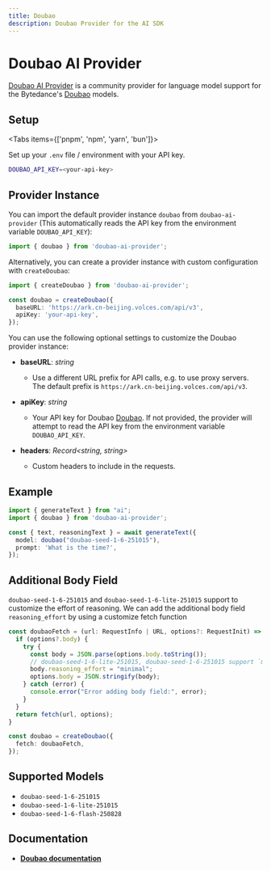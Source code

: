 ```yaml
---
title: Doubao
description: Doubao Provider for the AI SDK
---
```


# Doubao AI Provider

[Doubao AI Provider](https://github.com/wangyucode/doubao-ai-provider) is a community provider for language model support for the Bytedance's [Doubao](https://www.volcengine.com/product/doubao) models.

## Setup

<Tabs items={['pnpm', 'npm', 'yarn', 'bun']}>
  <Tab>
    <Snippet text="pnpm add doubao-ai-provider" dark />
  </Tab>
  <Tab>
    <Snippet text="npm i doubao-ai-provider" dark />
  </Tab>
  <Tab>
    <Snippet text="yarn add doubao-ai-provider" dark />
  </Tab>
  <Tab>
    <Snippet text="bun add doubao-ai-provider" dark />
  </Tab>
</Tabs>

Set up your `.env` file / environment with your API key.

```bash
DOUBAO_API_KEY=<your-api-key>
```

## Provider Instance

You can import the default provider instance `doubao` from `doubao-ai-provider` (This automatically reads the API key from the environment variable `DOUBAO_API_KEY`):

```ts
import { doubao } from 'doubao-ai-provider';
```

Alternatively, you can create a provider instance with custom configuration with `createDoubao`:

```ts
import { createDoubao } from 'doubao-ai-provider';

const doubao = createDoubao({
  baseURL: 'https://ark.cn-beijing.volces.com/api/v3',
  apiKey: 'your-api-key',
});
```

You can use the following optional settings to customize the Doubao provider instance:

- **baseURL**: _string_

  - Use a different URL prefix for API calls, e.g. to use proxy servers. The default prefix is `https://ark.cn-beijing.volces.com/api/v3`.

- **apiKey**: _string_

  - Your API key for Doubao [Doubao](https://www.volcengine.com/product/doubao). If not provided, the provider will attempt to read the API key from the environment variable `DOUBAO_API_KEY`.

- **headers**: _Record\<string, string\>_
  - Custom headers to include in the requests.

## Example

```ts
import { generateText } from "ai";
import { doubao } from 'doubao-ai-provider';

const { text, reasoningText } = await generateText({
  model: doubao("doubao-seed-1-6-251015"),
  prompt: 'What is the time?',
});
```

## Additional Body Field

`doubao-seed-1-6-251015` and `doubao-seed-1-6-lite-251015` support to customize the effort of reasoning.
We can add the additional body field `reasoning_effort` by using a customize fetch function

```ts
const doubaoFetch = (url: RequestInfo | URL, options?: RequestInit) => {
  if (options?.body) {
    try {
      const body = JSON.parse(options.body.toString());
      // doubao-seed-1-6-lite-251015, doubao-seed-1-6-251015 support `minimal`, `low`, `medium`, `high`.
      body.reasoning_effort = "minimal"; 
      options.body = JSON.stringify(body);
    } catch (error) {
      console.error("Error adding body field:", error);
    }
  }
  return fetch(url, options);
}

const doubao = createDoubao({
  fetch: doubaoFetch,
});
```

## Supported Models
- `doubao-seed-1-6-251015`
- `doubao-seed-1-6-lite-251015`
- `doubao-seed-1-6-flash-250828`

## Documentation

- **[Doubao documentation](https://www.volcengine.com/docs/82379/)**
